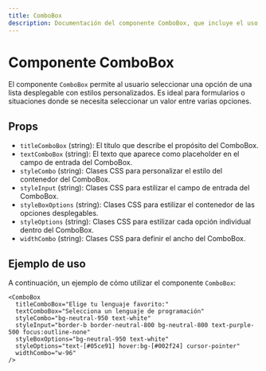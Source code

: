 ```yaml
---
title: ComboBox
description: Documentación del componente ComboBox, que incluye el uso y las props que recibe.
---
```



# Componente ComboBox

El componente `ComboBox` permite al usuario seleccionar una opción de una lista desplegable con estilos personalizados. Es ideal para formularios o situaciones donde se necesita seleccionar un valor entre varias opciones.

## Props

- `titleComboBox` (string): El título que describe el propósito del ComboBox.
- `textComboBox` (string): El texto que aparece como placeholder en el campo de entrada del ComboBox.
- `styleCombo` (string): Clases CSS para personalizar el estilo del contenedor del ComboBox.
- `styleInput` (string): Clases CSS para estilizar el campo de entrada del ComboBox.
- `styleBoxOptions` (string): Clases CSS para estilizar el contenedor de las opciones desplegables.
- `styleOptions` (string): Clases CSS para estilizar cada opción individual dentro del ComboBox.
- `widthCombo` (string): Clases CSS para definir el ancho del ComboBox.

## Ejemplo de uso

A continuación, un ejemplo de cómo utilizar el componente `ComboBox`:

```astro
<ComboBox
  titleComboBox="Elige tu lenguaje favorito:"
  textComboBox="Selecciona un lenguaje de programación"
  styleCombo="bg-neutral-950 text-white"
  styleInput="border-b border-neutral-800 bg-neutral-800 text-purple-500 focus:outline-none"
  styleBoxOptions="bg-neutral-950 text-white"
  styleOptions="text-[#05ce91] hover:bg-[#002f24] cursor-pointer"
  widthCombo="w-96"
/>
```
